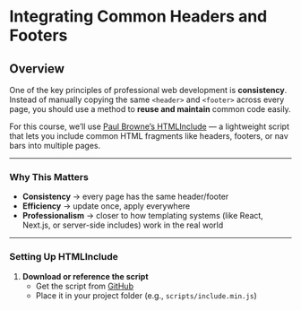 # Integrating Common Headers and Footers

## Overview

One of the key principles of professional web development is **consistency**. Instead of manually copying the same `<header>` and `<footer>` across every page, you should use a method to **reuse and maintain** common code easily.  

For this course, we’ll use [Paul Browne’s HTMLInclude](https://github.com/Paul-Browne/HTMLInclude/) — a lightweight script that lets you include common HTML fragments like headers, footers, or nav bars into multiple pages.

---

### Why This Matters

- **Consistency** → every page has the same header/footer  
- **Efficiency** → update once, apply everywhere  
- **Professionalism** → closer to how templating systems (like React, Next.js, or server-side includes) work in the real world  

---

### Setting Up HTMLInclude

1. **Download or reference the script**  
   - Get the script from [GitHub](https://github.com/Paul-Browne/HTMLInclude/)  
   - Place it in your project folder (e.g., `scripts/include.min.js`)  
